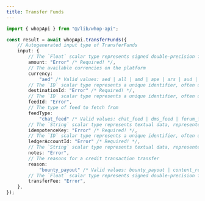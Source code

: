 ```yaml
---
title: Transfer Funds
---
```


```typescript
import { whopApi } from "@/lib/whop-api";

const result = await whopApi.transferFunds({
	// Autogenerated input type of TransferFunds
	input: {
		// The `Float` scalar type represents signed double-precision fractional values as specified by [IEEE 754](https://en.wikipedia.org/wiki/IEEE_floating_point).
		amount: "Error" /* Required! */,
		// The available currencies on the platform
		currency:
			"aed" /* Valid values: aed | all | amd | ape | ars | aud | bam | bgn | bhd | bob | brl | bsd | cad | chf | clp | cop | crc | czk | dkk | dop | dzd | egp | etb | eth | eur | gbp | ghs | gmd | gtq | gyd | hkd | huf | idr | ils | inr | jmd | jod | jpy | kes | khr | krw | kwd | lkr | mad | mdl | mga | mkd | mnt | mop | mur | mxn | myr | nad | ngn | nok | nzd | omr | pen | php | pkr | pln | pyg | qar | ron | rsd | rub | rwf | sar | sek | sgd | thb | tnd | try | ttd | twd | tzs | usd | uyu | uzs | vnd | xcd | xof | zar */ /* Required! */,
		// The `ID` scalar type represents a unique identifier, often used to refetch an object or as key for a cache. The ID type appears in a JSON response as a String; however, it is not intended to be human-readable. When expected as an input type, any string (such as `"4"`) or integer (such as `4`) input value will be accepted as an ID.
		destinationId: "Error" /* Required! */,
		// The `ID` scalar type represents a unique identifier, often used to refetch an object or as key for a cache. The ID type appears in a JSON response as a String; however, it is not intended to be human-readable. When expected as an input type, any string (such as `"4"`) or integer (such as `4`) input value will be accepted as an ID.
		feedId: "Error",
		// The type of feed to fetch from
		feedType:
			"chat_feed" /* Valid values: chat_feed | dms_feed | forum_feed | livestream_feed | universal_post | user */,
		// The `String` scalar type represents textual data, represented as UTF-8 character sequences. The String type is most often used by GraphQL to represent free-form human-readable text.
		idempotenceKey: "Error" /* Required! */,
		// The `ID` scalar type represents a unique identifier, often used to refetch an object or as key for a cache. The ID type appears in a JSON response as a String; however, it is not intended to be human-readable. When expected as an input type, any string (such as `"4"`) or integer (such as `4`) input value will be accepted as an ID.
		ledgerAccountId: "Error" /* Required! */,
		// The `String` scalar type represents textual data, represented as UTF-8 character sequences. The String type is most often used by GraphQL to represent free-form human-readable text.
		notes: "Error",
		// The reasons for a credit transaction transfer
		reason:
			"bounty_payout" /* Valid values: bounty_payout | content_reward_fixed_payout | content_reward_payout | content_reward_return | creator_to_creator | creator_to_user | pool_top_up | team_member_payout | user_to_creator | user_to_user | wadmin_transferred_funds */,
		// The `Float` scalar type represents signed double-precision fractional values as specified by [IEEE 754](https://en.wikipedia.org/wiki/IEEE_floating_point).
		transferFee: "Error",
	},
});

```
